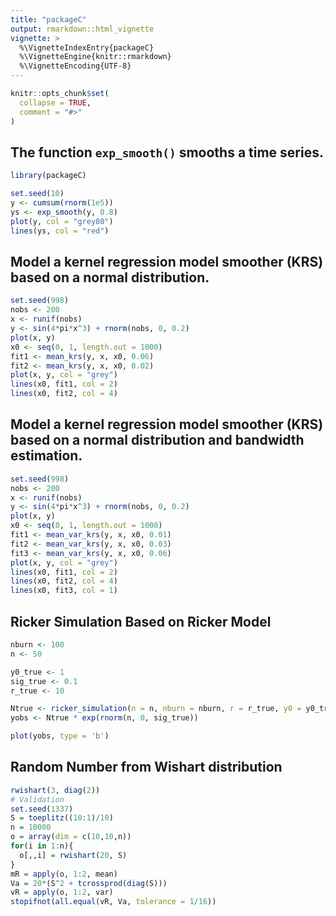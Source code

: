```yaml
---
title: "packageC"
output: rmarkdown::html_vignette
vignette: >
  %\VignetteIndexEntry{packageC}
  %\VignetteEngine{knitr::rmarkdown}
  %\VignetteEncoding{UTF-8}
---
```


```r
knitr::opts_chunk$set(
  collapse = TRUE,
  comment = "#>"
)
```

## The function `exp_smooth()` smooths a time series.

```r
library(packageC)

set.seed(10)
y <- cumsum(rnorm(1e5))
ys <- exp_smooth(y, 0.8)
plot(y, col = "grey80")
lines(ys, col = "red")
```

## Model a kernel regression model smoother (KRS) based on a normal distribution.

```r
set.seed(998)
nobs <- 200
x <- runif(nobs)
y <- sin(4*pi*x^3) + rnorm(nobs, 0, 0.2)
plot(x, y)
x0 <- seq(0, 1, length.out = 1000)
fit1 <- mean_krs(y, x, x0, 0.06)
fit2 <- mean_krs(y, x, x0, 0.02)
plot(x, y, col = "grey")
lines(x0, fit1, col = 2)
lines(x0, fit2, col = 4)
```

## Model a kernel regression model smoother (KRS) based on a normal distribution and bandwidth estimation.

```r
set.seed(998)
nobs <- 200
x <- runif(nobs)
y <- sin(4*pi*x^3) + rnorm(nobs, 0, 0.2)
plot(x, y)
x0 <- seq(0, 1, length.out = 1000)
fit1 <- mean_var_krs(y, x, x0, 0.01)
fit2 <- mean_var_krs(y, x, x0, 0.03)
fit3 <- mean_var_krs(y, x, x0, 0.06)
plot(x, y, col = "grey")
lines(x0, fit1, col = 2)
lines(x0, fit2, col = 4)
lines(x0, fit3, col = 1)
```

## Ricker Simulation Based on Ricker Model

```r
nburn <- 100
n <- 50

y0_true <- 1
sig_true <- 0.1
r_true <- 10

Ntrue <- ricker_simulation(n = n, nburn = nburn, r = r_true, y0 = y0_true)
yobs <- Ntrue * exp(rnorm(n, 0, sig_true))

plot(yobs, type = 'b')
```

## Random Number from Wishart distribution

```r
rwishart(3, diag(2))
# Validation
set.seed(1337)
S = toeplitz((10:1)/10)
n = 10000
o = array(dim = c(10,10,n))
for(i in 1:n){
  o[,,i] = rwishart(20, S)
}
mR = apply(o, 1:2, mean)
Va = 20*(S^2 + tcrossprod(diag(S)))
vR = apply(o, 1:2, var)
stopifnot(all.equal(vR, Va, tolerance = 1/16))
```



